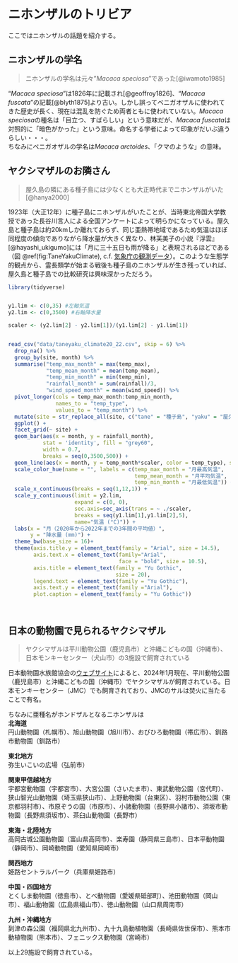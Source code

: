 # ニホンザルのトリビア
ここではニホンザルの話題を紹介する。

## ニホンザルの学名
>ニホンザルの学名は元々"*Macaca speciosa*"であった[@iwamoto1985]

"*Macaca speciosa*"は1826年に記載され[@geoffroy1826]、"*Macaca fuscata*"の記載[@blyth1875]より古い。しかし誤ってベニガオザルに使われてきた歴史が長く、現在は混乱を防ぐため両者ともに使われていない。*Macaca speciosa*の種名は「目立つ、すばらしい」という意味だが、*Macaca fuscata*は対照的に「暗色がかった」という意味。命名する学者によって印象がだいぶ違うらしい・・・。<br>
ちなみにベニガオザルの学名は*Macaca arctoides*、「クマのような」の意味。


## ヤクシマザルのお隣さん
>屋久島の隣にある種子島には少なくとも大正時代までニホンザルがいた[@hanya2000]

1923年（大正12年）に種子島にニホンザルがいたことが、当時東北帝国大学教授であった長谷川言人による全国アンケートによって明らかになっている。屋久島と種子島は約20kmしか離れておらず、同じ亜熱帯地域であるため気温はほぼ同程度の傾向でありながら降水量が大きく異なり、林芙美子の小説『浮雲』[@hayashi_ukigumo]には「月に三十五日も雨が降る」と表現されるほどである（図 \@ref(fig:TaneYakuClimate), c.f. [気象庁の観測データ](https://www.data.jma.go.jp/gmd/risk/obsdl/)）。このような生態学的観点から、霊長類学が始まる戦後も種子島のニホンザルが生き残っていれば、屋久島と種子島での比較研究は興味深かっただろう。

```r
library(tidyverse)


y1.lim <- c(0,35) #左軸気温
y2.lim <- c(0,3500) #右軸降水量

scaler <- (y2.lim[2] - y2.lim[1])/(y1.lim[2] - y1.lim[1])


read_csv("data/taneyaku_climate20_22.csv", skip = 6) %>% 
  drop_na() %>% 
  group_by(site, month) %>% 
  summarise("temp_max_month" = max(temp_max),
            "temp_mean_month" = mean(temp_mean),
            "temp_min_month" = min(temp_min),
            "rainfall_month" = sum(rainfall)/3,
            "wind_speed_month" = mean(wind_speed)) %>%
  pivot_longer(cols = temp_max_month:temp_min_month, 
               names_to = "temp_type", 
               values_to = "temp_month") %>% 
  mutate(site = str_replace_all(site, c("tane" = "種子島", "yaku" = "屋久島"))) %>% 
  ggplot() +
  facet_grid(~ site) +
  geom_bar(aes(x = month, y = rainfall_month), 
           stat = 'identity', fill = "grey60", 
           width = 0.7,
           breaks = seq(0,3500,500)) +
  geom_line(aes(x = month, y = temp_month*scaler, color = temp_type), size = 1) +
  scale_color_hue(name = "", labels = c(temp_max_month = "月最高気温", 
                                        temp_mean_month = "月平均気温", 
                                        temp_min_month = "月最低気温")) + 
  scale_x_continuous(breaks = seq(1,12,1)) +
  scale_y_continuous(limit = y2.lim, 
                     expand = c(0, 0), 
                     sec.axis=sec_axis(trans = ~ ./scaler, 
                     breaks = seq(y1.lim[1],y1.lim[2],5), 
                     name="気温 (°C)")) +
  labs(x = "月（2020年から2022年までの3年間の平均値）",
       y = "降水量 (mm)") +
  theme_bw(base_size = 16)+
  theme(axis.title.y = element_text(family = "Arial", size = 14.5),
        axis.text.x = element_text(family="Arial",
                                   face = "bold", size = 10.5),
        axis.title = element_text(family = "Yu Gothic",
                                  size = 20),
        legend.text = element_text(family = "Yu Gothic"),
        axis.text.y = element_text(family ="Arial"),
        plot.caption = element_text(family = "Yu Gothic")) 




```

## 日本の動物園で見られるヤクシマザル
>ヤクシマザルは平川動物公園（鹿児島市）と沖縄こどもの国（沖縄市）、日本モンキーセンター（犬山市）の3施設で飼育されている

日本動物園水族館協会の[ウェブサイト](https://www.jaza.jp/animal/search?_method=true&page=45)によると、2024年1月現在、平川動物公園（鹿児島市）と沖縄こどもの国（沖縄市）でヤクシマザルが飼育されている。日本モンキーセンター（JMC）でも飼育されており、JMCのサルは焚火に当たることで有名。

ちなみに亜種名がホンドザルとなるニホンザルは <br>
**北海道**<br>
円山動物園（札幌市）、旭山動物園（旭川市）、おびひろ動物園（帯広市）、釧路市動物園（釧路市）

**東北地方**<br>
弥生いこいの広場（弘前市）

**関東甲信越地方**<br>
宇都宮動物園（宇都宮市）、大宮公園（さいたま市）、東武動物公園（宮代町）、狭山智光山動物園（埼玉県狭山市）、上野動物園（台東区）、羽村市動物公園（東京都羽村市）、市原ぞうの国（市原市）、小諸動物園（長野県小諸市）、須坂市動物園（長野県須坂市）、茶臼山動物園（長野市）

**東海・北陸地方**<br>
高岡古城公園動物園（富山県高岡市）、楽寿園（静岡県三島市）、日本平動物園（静岡市）、岡崎動物園（愛知県岡崎市）

**関西地方**<br>
姫路セントラルパーク（兵庫県姫路市）

**中国・四国地方**<br>
とくしま動物園（徳島市）、とべ動物園（愛媛県砥部町）、池田動物園（岡山市）、福山動物園（広島県福山市）、徳山動物園（山口県周南市）

**九州・沖縄地方**<br>
到津の森公園（福岡県北九州市）、九十九島動植物園（長崎県佐世保市）、熊本市動植物園（熊本市）、フェニックス動物園（宮崎市）

以上29施設で飼育されている。
